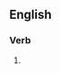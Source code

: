 ==English==

===Verb===
{{head|en|present participle}}

# {{present participle of|defalcate|lang=en|nocat=1}}